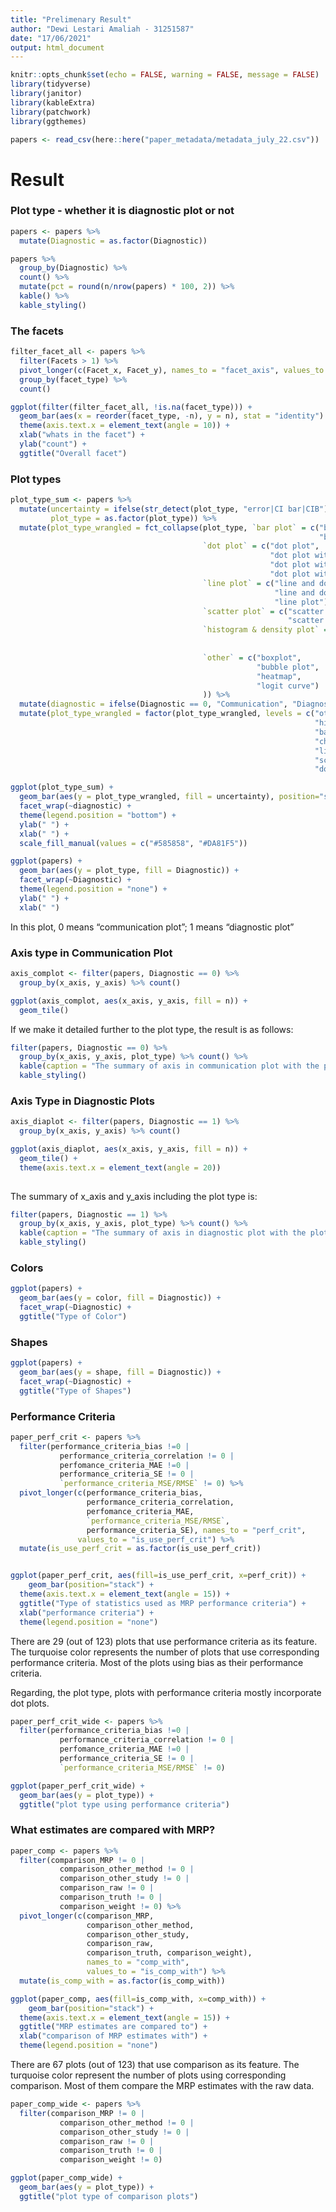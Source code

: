 ```yaml
---
title: "Prelimenary Result"
author: "Dewi Lestari Amaliah - 31251587"
date: "17/06/2021"
output: html_document
---
```


```r
knitr::opts_chunk$set(echo = FALSE, warning = FALSE, message = FALSE)
library(tidyverse)
library(janitor)
library(kableExtra)
library(patchwork)
library(ggthemes)
```


```r
papers <- read_csv(here::here("paper_metadata/metadata_july_22.csv"))
```

# Result 

### Plot type - whether it is diagnostic plot or not 

```r
papers <- papers %>%
  mutate(Diagnostic = as.factor(Diagnostic))

papers %>%
  group_by(Diagnostic) %>%
  count() %>%
  mutate(pct = round(n/nrow(papers) * 100, 2)) %>%
  kable() %>%
  kable_styling()
```


### The facets

```r
filter_facet_all <- papers %>%
  filter(Facets > 1) %>%
  pivot_longer(c(Facet_x, Facet_y), names_to = "facet_axis", values_to = "facet_type") %>%
  group_by(facet_type) %>%
  count()

ggplot(filter(filter_facet_all, !is.na(facet_type))) +
  geom_bar(aes(x = reorder(facet_type, -n), y = n), stat = "identity") +
  theme(axis.text.x = element_text(angle = 10)) +
  xlab("whats in the facet") +
  ylab("count") +
  ggtitle("Overall facet")
```

### Plot types

```r
plot_type_sum <- papers %>%
  mutate(uncertainty = ifelse(str_detect(plot_type, "error|CI bar|CIB"), "yes", "no"),
         plot_type = as.factor(plot_type)) %>%
  mutate(plot_type_wrangled = fct_collapse(plot_type, `bar plot` = c("bar & dot plot with error bar", 
                                                                     "bar plot"),
                                           `dot plot` = c("dot plot", 
                                                          "dot plot with CI bar", 
                                                          "dot plot with CIB", 
                                                          "dot plot with error bar"),
                                           `line plot` = c("line and dot plot", 
                                                           "line and dot plot with error bar", 
                                                           "line plot"),
                                           `scatter plot` = c("scatter plot with error bar", 
                                                              "scatter plot"),
                                           `histogram & density plot` = c("density plot",
                                                                          "histogram with density plot",
                                                                          "histogram"),
                                           `other` = c("boxplot",
                                                       "bubble plot",
                                                       "heatmap",
                                                       "logit curve")
                                           )) %>%
  mutate(diagnostic = ifelse(Diagnostic == 0, "Communication", "Diagnostic")) %>%
  mutate(plot_type_wrangled = factor(plot_type_wrangled, levels = c("other", 
                                                                    "histogram & density plot",
                                                                    "bar plot",
                                                                    "choropleth map",
                                                                    "line plot", 
                                                                    "scatter plot",
                                                                    "dot plot")))
```

```r
ggplot(plot_type_sum) +
  geom_bar(aes(y = plot_type_wrangled, fill = uncertainty), position="stack") +
  facet_wrap(~diagnostic) +
  theme(legend.position = "bottom") +
  ylab(" ") +
  xlab(" ") +
  scale_fill_manual(values = c("#585858", "#DA81F5")) 
```





```r
ggplot(papers) +
  geom_bar(aes(y = plot_type, fill = Diagnostic)) +
  facet_wrap(~Diagnostic) +
  theme(legend.position = "none") +
  ylab(" ") +
  xlab(" ") 
```

In this plot, 0 means "communication plot"; 1 means "diagnostic plot"


### Axis type in Communication Plot

```r

axis_complot <- filter(papers, Diagnostic == 0) %>% 
  group_by(x_axis, y_axis) %>% count()

ggplot(axis_complot, aes(x_axis, y_axis, fill = n)) + 
  geom_tile()
```


If we make it detailed further to the plot type, the result is as follows:

```r
filter(papers, Diagnostic == 0) %>% 
  group_by(x_axis, y_axis, plot_type) %>% count() %>% 
  kable(caption = "The summary of axis in communication plot with the plot type") %>% 
  kable_styling()
```



### Axis Type in Diagnostic Plots

```r

axis_diaplot <- filter(papers, Diagnostic == 1) %>% 
  group_by(x_axis, y_axis) %>% count() 

ggplot(axis_diaplot, aes(x_axis, y_axis, fill = n)) + 
  geom_tile() +
  theme(axis.text.x = element_text(angle = 20))
  
```

The summary of x_axis and y_axis including the plot type is: 

```r
filter(papers, Diagnostic == 1) %>% 
  group_by(x_axis, y_axis, plot_type) %>% count() %>% 
  kable(caption = "The summary of axis in diagnostic plot with the plot type") %>% 
  kable_styling()
```










### Colors

```r
ggplot(papers) + 
  geom_bar(aes(y = color, fill = Diagnostic)) +
  facet_wrap(~Diagnostic) +
  ggtitle("Type of Color")
```


### Shapes

```r
ggplot(papers) + 
  geom_bar(aes(y = shape, fill = Diagnostic)) +
  facet_wrap(~Diagnostic) +
  ggtitle("Type of Shapes")
```

### Performance Criteria 

```r
paper_perf_crit <- papers %>%
  filter(performance_criteria_bias !=0 |
           performance_criteria_correlation != 0 |
           perfomance_criteria_MAE !=0 |
           performance_criteria_SE != 0 |
           `performance_criteria_MSE/RMSE` != 0) %>%
  pivot_longer(c(performance_criteria_bias,
                 performance_criteria_correlation,
                 perfomance_criteria_MAE,
                 `performance_criteria_MSE/RMSE`,
                 performance_criteria_SE), names_to = "perf_crit",
               values_to = "is_use_perf_crit") %>%
  mutate(is_use_perf_crit = as.factor(is_use_perf_crit))


ggplot(paper_perf_crit, aes(fill=is_use_perf_crit, x=perf_crit)) + 
    geom_bar(position="stack") +
  theme(axis.text.x = element_text(angle = 15)) +
  ggtitle("Type of statistics used as MRP performance criteria") +
  xlab("performance criteria") +
  theme(legend.position = "none")
```

There are 29 (out of 123) plots that use performance criteria as its feature. 
The turquoise color represents the number of plots that use corresponding performance criteria. 
Most of the plots using bias as their performance criteria. 

Regarding, the plot type, plots with performance criteria mostly incorporate dot plots.

```r
paper_perf_crit_wide <- papers %>%
  filter(performance_criteria_bias !=0 |
           performance_criteria_correlation != 0 |
           perfomance_criteria_MAE !=0 |
           performance_criteria_SE != 0 |
           `performance_criteria_MSE/RMSE` != 0)

ggplot(paper_perf_crit_wide) +
  geom_bar(aes(y = plot_type)) +
  ggtitle("plot type using performance criteria")

```



### What estimates are compared with MRP?

```r
paper_comp <- papers %>%
  filter(comparison_MRP != 0 |
           comparison_other_method != 0 |
           comparison_other_study != 0 |
           comparison_raw != 0 |
           comparison_truth != 0 |
           comparison_weight != 0) %>%
  pivot_longer(c(comparison_MRP,
                 comparison_other_method,
                 comparison_other_study,
                 comparison_raw,
                 comparison_truth, comparison_weight),
                 names_to = "comp_with",
                 values_to = "is_comp_with") %>%
  mutate(is_comp_with = as.factor(is_comp_with))

ggplot(paper_comp, aes(fill=is_comp_with, x=comp_with)) + 
    geom_bar(position="stack") +
  theme(axis.text.x = element_text(angle = 15)) +
  ggtitle("MRP estimates are compared to") +
  xlab("comparison of MRP estimates with") +
  theme(legend.position = "none")
```

There are 67 plots (out of 123) that use comparison as its feature. 
The turquoise color represent the number of plots using corresponding comparison. 
Most of them compare the MRP estimates with the raw data. 


```r
paper_comp_wide <- papers %>%
  filter(comparison_MRP != 0 |
           comparison_other_method != 0 |
           comparison_other_study != 0 |
           comparison_raw != 0 |
           comparison_truth != 0 |
           comparison_weight != 0)

ggplot(paper_comp_wide) +
  geom_bar(aes(y = plot_type)) +
  ggtitle("plot type of comparison plots")


```




